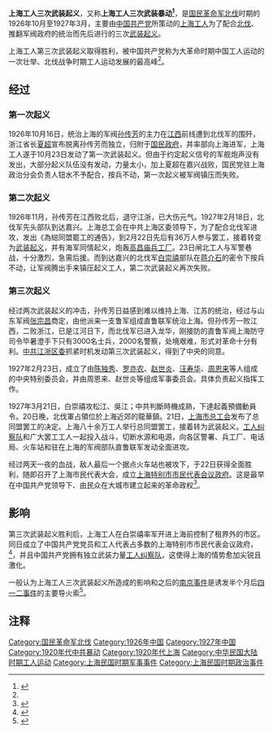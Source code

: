 {{POV|time=2014-01-13T13:30:00+00:00}}
{{Refimprove|time=2021-04-27}}
'''上海工人三次武装起义'''，又称'''上海工人三次武装暴动<ref name=BannoRyōkichi>{{cite journal |url=https://repository.kulib.kyoto-u.ac.jp/dspace/bitstream/2433/153796/1/jor039_3_557.pdf |format=pdf |journal=東洋史研究 |volume=39巻3号 |date=1980-12-31 |author=坂野 良吉 |title=上海三次暴動と中國共産黨 : 上海革命の歴史的點檢 |page=38 |publisher=東洋史研究會 |access-date=2021-10-10 |archive-date=2021-11-11 |archive-url=https://web.archive.org/web/20211111121305/https://repository.kulib.kyoto-u.ac.jp/dspace/bitstream/2433/153796/1/jor039_3_557.pdf }}</ref>'''，是[[国民革命军北伐|国民革命军北伐]]时期的1926年10月至1927年3月，主要由[[中国共产党|中国共产党]]所策动的[[上海|上海]][[工人|工人]]为了配合[[北伐|北伐]]、推翻军阀政府的统治而先后进行的三次[[武装起义|武装起义]]。

上海工人第三次武装起义取得胜利，被中国共产党称为大革命时期中国工人运动的一次壮举、北伐战争时期工人运动发展的最高峰<ref name=a1/>。

== 经过 ==
=== 第一次起义 ===
1926年10月16日，统治上海的军阀[[孙传芳|孙传芳]]的主力在[[江西|江西]]前线遭到北伐军的围歼，浙江省长[[夏超_(浙江)|夏超]]宣布脱离孙传芳而独立，归附于[[国民政府|国民政府]]，并率部向上海进军，上海工人遂于10月23日发动了第一次武装起义。但由于约定起义信号的军舰炮声没有发出，大部分起义队伍没有发动，力量太小，加上夏超在嘉兴战败，国民党驻上海政治分会负责人钮水不予配合，按兵不动，第一次起义被军阀镇压而失败。

=== 第二次起义 ===
1926年11月，孙传芳在江西败北后，退守江浙，已大伤元气。1927年2月18日，北伐军先头部队到达嘉兴。上海总工会在中共上海区委领导下，为了配合北伐军进攻，发出《為縂同盟罷工的通告》，到2月22日先后有36万人参与罢工，接着转变为[[武装起义|武装起义]]，并有海军同情起义，炮轰[[高昌庙兵工厂|高昌庙兵工厂]]。23日闸北工人与军警巷战，十分激烈，急需后援。而到达嘉兴的北伐军[[白崇禧|白崇禧]]部队在[[蒋介石|蒋介石]]的密令下按兵不动，让军阀腾出手来镇压起义工人，第二次武装起义再次失败。

=== 第三次起义 ===
经过两次武装起义的冲击，孙传芳日益感到难以维持上海、江苏的统治，经过与山东军阀[[张宗昌|张宗昌]]商定，由他派来一支鲁军组成直鲁联军统治上海。但孙传芳一败江西，二败浙江，已是江河日下，而北伐军已进入龙华，刚接防的直鲁军阀上海防守司令毕暑澄手下只有3000名士兵，2000名警察，处境艰难，形式对革命十分有利。[[中共江浙区委|中共江浙区委]]抓紧时机发动第三次武装起义，得到了中央的同意。

1927年2月23日，成立了由[[陈独秀|陈独秀]]、[[罗亦农|罗亦农]]、[[赵世炎|赵世炎]]、[[汪寿华|汪寿华]]、[[周恩来|周恩来]]等人组成的中央特别委员会，并由周恩来、赵世炎等组成军事委员会。具体负责起义指挥工作。

1927年3月21日，白崇禧攻松江、吳江；中共判斷時機成熟，下達起義預備動員令。20日晚，北伐軍占領位於上海近郊的龍華鎮。21日，[[上海市总工会|上海市总工会]]发布了总同盟罢工的决定。上海八十余万工人举行总同盟罢工，接着转为武装起义。[[工人纠察队|工人纠察队]]和广大罢工工人一起投入战斗，切断水源和电源，向各区警署、兵工厂、电话局、火车站和驻在上海的军阀部队直鲁联军发动全面进攻。

经过两天一夜的血战，敌人最后一个据点火车站也被攻下，于22日获得全面胜利，随即召开了上海市民代表大会，成立[[上海特别市临时市政府|上海特别市市民代表会议政府]]。这是最早在中国共产党领导下、由民众在大城市建立起来的革命政权<ref name="a1">{{Cite web |url=http://www.xinhuanet.com/politics/2021-04/03/c_1211095657.htm |title=【百个瞬间说百年】1926，誓师北伐 |accessdate=2021-04-27 |author= |date=2021-04-03 |work=责任编辑：卢俊宇 |publisher=新华网 |language=Zh-hans |archive-date=2021-04-03 |archive-url=https://web.archive.org/web/20210403042058/http://www.xinhuanet.com/politics/2021-04/03/c_1211095657.htm }}</ref>。

== 影响 ==
第三次武装起义胜利后，上海工人在白崇禧率军开进上海前控制了租界外的市区。同日成立了中国共产党党员和工人代表占多数的上海特别市市民代表会议政府，<ref>{{Cite web |url=http://www.cuhk.edu.hk/ics/21c/issue/articles/023_94069.pdf |title=1927：上海市民自治運動的終結 - 李天剛 |accessdate=2015-02-18 |archive-date=2015-02-18 |archive-url=https://web.archive.org/web/20150218082427/http://www.cuhk.edu.hk/ics/21c/issue/articles/023_94069.pdf |dead-url=no }}</ref>，并且中国共产党拥有独立武装力量[[工人纠察队|工人纠察队]]，这使得上海的情势愈加尖锐且激化。

一般认为上海工人三次武装起义所造成的影响和之后的[[南京事件_(1927年)|南京事件]]是诱发半个月后[[四一二事件|四一二事件]]的主要导火索<ref>{{cite document |last = Elizabeth |first = J. Perry |title = The Fate of Revolutionary Militias in China |publisher = Hobart and William Smith Colleges |date = 11 April 2003 |url = http://www.hws.edu/news/speakers/transcripts/eperrychina.asp |access-date = 25 November 2006 |journal =  |archive-date = 2019-05-01 |archive-url = https://web.archive.org/web/20190501141535/https://www.hws.edu/news/speakers/transcripts/eperrychina.asp }}</ref>。

== 注释 ==

{{Reflist|25em}}

[[Category:国民革命军北伐|Category:国民革命军北伐]]
[[Category:1926年中国|Category:1926年中国]]
[[Category:1927年中国|Category:1927年中国]]
[[Category:1920年代中共暴动|Category:1920年代中共暴动]]
[[Category:1920年代上海|Category:1920年代上海]]
[[Category:中华民国大陆时期工人运动|Category:中华民国大陆时期工人运动]]
[[Category:上海民国时期军事事件|Category:上海民国时期军事事件]]
[[Category:上海民国时期政治事件|Category:上海民国时期政治事件]]